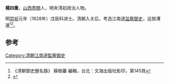 '''楊四重'''，[[山西|山西]][[壺關|壺關]]人，明末清初政治人物。

明[[崇祯|崇祯]]元年（1628年）戊辰科进士。清朝入关后，考选江南道[[监察御史|监察御史]]，巡按漕運<ref>《清朝御史題名錄》 蘇樹蕃 編輯，台北：文海出版社影印，第145頁</ref><ref>{{cite news|author=长治市地方志办公室|title=壶关县进士名录|url=http://www.dfz.changzhi.gov.cn/960rn.jsp?urltype=news.NewsContentUrl&wbnewsid=232184&wbtreeid=21514|accessdate=2013-08-14|newspaper=长治市地方志办公室|deadurl=yes|archiveurl=https://web.archive.org/web/20130818220212/http://www.dfz.changzhi.gov.cn/960rn.jsp?urltype=news.NewsContentUrl&wbnewsid=232184&wbtreeid=21514|archivedate=2013年8月18日|df=}}</ref>。

==参考==
{{reflist}}
{{清朝人物小作品}}
{{崇禎元年戊辰科殿試金榜}}
{{DEFAULTSORT:Yang楊}}
[[Category:清朝江南道監察御史|Category:清朝江南道監察御史]]